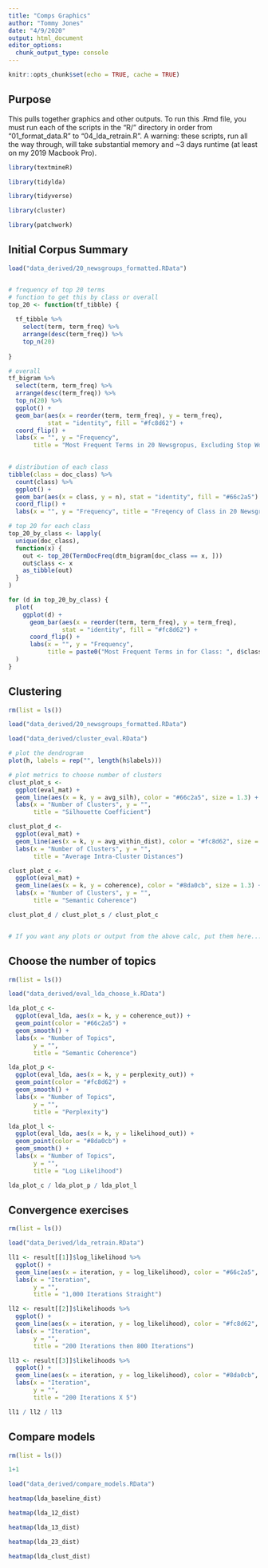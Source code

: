 ```yaml
---
title: "Comps Graphics"
author: "Tommy Jones"
date: "4/9/2020"
output: html_document
editor_options: 
  chunk_output_type: console
---
```


```r
knitr::opts_chunk$set(echo = TRUE, cache = TRUE)
```

## Purpose

This pulls together graphics and other outputs. To run this .Rmd file, you must run each of the scripts in the "R/" directory in order from "01_format_data.R" to "04_lda_retrain.R". A warning: these scripts, run all the way through, will take substantial memory and ~3 days runtime (at least on my 2019 Macbook Pro). 

```r
library(textmineR)

library(tidylda)

library(tidyverse)

library(cluster)

library(patchwork)
```


## Initial Corpus Summary

```r
load("data_derived/20_newsgroups_formatted.RData")


# frequency of top 20 terms
# function to get this by class or overall
top_20 <- function(tf_tibble) {
  
  tf_tibble %>%
    select(term, term_freq) %>%
    arrange(desc(term_freq)) %>%
    top_n(20) 
  
}

# overall 
tf_bigram %>%
  select(term, term_freq) %>%
  arrange(desc(term_freq)) %>%
  top_n(20) %>%
  ggplot() + 
  geom_bar(aes(x = reorder(term, term_freq), y = term_freq), 
           stat = "identity", fill = "#fc8d62") + 
  coord_flip() +
  labs(x = "", y = "Frequency", 
       title = "Most Frequent Terms in 20 Newsgropus, Excluding Stop Words")
  

# distribution of each class
tibble(class = doc_class) %>%
  count(class) %>%
  ggplot() + 
  geom_bar(aes(x = class, y = n), stat = "identity", fill = "#66c2a5") +
  coord_flip() +
  labs(x = "", y = "Frequency", title = "Freqency of Class in 20 Newsgroups Data")

# top 20 for each class
top_20_by_class <- lapply(
  unique(doc_class),
  function(x) {
    out <- top_20(TermDocFreq(dtm_bigram[doc_class == x, ]))
    out$class <- x
    as_tibble(out)
  }
)

for (d in top_20_by_class) {
  plot(
    ggplot(d) +
      geom_bar(aes(x = reorder(term, term_freq), y = term_freq), 
               stat = "identity", fill = "#fc8d62") + 
      coord_flip() +
      labs(x = "", y = "Frequency", 
           title = paste0("Most Frequent Terms in for Class: ", d$class[1]))
  )
}

```



## Clustering

```r
rm(list = ls())

load("data_derived/20_newsgroups_formatted.RData")

load("data_derived/cluster_eval.RData")

# plot the dendrogram
plot(h, labels = rep("", length(h$labels)))
```

```r
# plot metrics to choose number of clusters
clust_plot_s <- 
  ggplot(eval_mat) +
  geom_line(aes(x = k, y = avg_silh), color = "#66c2a5", size = 1.3) + 
  labs(x = "Number of Clusters", y = "",
       title = "Silhouette Coefficient")

clust_plot_d <-
  ggplot(eval_mat) +
  geom_line(aes(x = k, y = avg_within_dist), color = "#fc8d62", size = 1.3) + 
  labs(x = "Number of Clusters", y = "",
       title = "Average Intra-Cluster Distances")

clust_plot_c <-
  ggplot(eval_mat) +
  geom_line(aes(x = k, y = coherence), color = "#8da0cb", size = 1.3) + 
  labs(x = "Number of Clusters", y = "",
       title = "Semantic Coherence")

clust_plot_d / clust_plot_s / clust_plot_c

```

```r

```

```r
# If you want any plots or output from the above calc, put them here...
```

## Choose the number of topics

```r
rm(list = ls())

load("data_derived/eval_lda_choose_k.RData")

```


```r

lda_plot_c <- 
  ggplot(eval_lda, aes(x = k, y = coherence_out)) + 
  geom_point(color = "#66c2a5") +
  geom_smooth() + 
  labs(x = "Number of Topics",
       y = "",
       title = "Semantic Coherence")

lda_plot_p <- 
  ggplot(eval_lda, aes(x = k, y = perplexity_out)) + 
  geom_point(color = "#fc8d62") +
  geom_smooth() + 
  labs(x = "Number of Topics",
       y = "",
       title = "Perplexity")

lda_plot_l <- 
  ggplot(eval_lda, aes(x = k, y = likelihood_out)) + 
  geom_point(color = "#8da0cb") +
  geom_smooth() + 
  labs(x = "Number of Topics",
       y = "",
       title = "Log Likelihood")

lda_plot_c / lda_plot_p / lda_plot_l

```


## Convergence exercises

```r
rm(list = ls())

load("data_Derived/lda_retrain.RData")
```


```r

ll1 <- result[[1]]$log_likelihood %>%
  ggplot() + 
  geom_line(aes(x = iteration, y = log_likelihood), color = "#66c2a5", size = 1.3) +
  labs(x = "Iteration",
       y = "",
       title = "1,000 Iterations Straight")

ll2 <- result[[2]]$likelihoods %>%
  ggplot() + 
  geom_line(aes(x = iteration, y = log_likelihood), color = "#fc8d62", size = 1.3) +
  labs(x = "Iteration",
       y = "",
       title = "200 Iterations then 800 Iterations")

ll3 <- result[[3]]$likelihoods %>%
  ggplot() + 
  geom_line(aes(x = iteration, y = log_likelihood), color = "#8da0cb", size = 1.3) +
  labs(x = "Iteration",
       y = "",
       title = "200 Iterations X 5")

ll1 / ll2 / ll3

```


## Compare models

```r

rm(list = ls())

1+1

load("data_derived/compare_models.RData")
```

```r

heatmap(lda_baseline_dist)

heatmap(lda_12_dist)

heatmap(lda_13_dist)

heatmap(lda_23_dist)

heatmap(lda_clust_dist)



```

